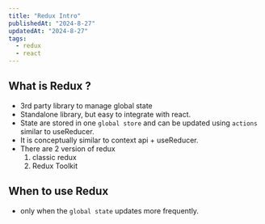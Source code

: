 ```yaml
---
title: "Redux Intro"
publishedAt: "2024-8-27"
updatedAt: "2024-8-27"
tags:
  - redux
  - react
---
```


## What is Redux ?

- 3rd party library to manage global state
- Standalone library, but easy to integrate with react.
- State are stored in one `global store` and can be updated using `actions` similar to useReducer.
- It is conceptually similar to context api + useReducer.
- There are 2 version of redux
  1. classic redux
  2. Redux Toolkit

## When to use Redux 
- only when the `global state` updates more frequently.